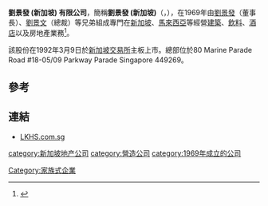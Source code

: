 '''劉景發 (新加坡) 有限公司'''，簡稱'''劉景發 (新加坡)'''（'''{{lang-en|Low Keng Huat (Singapore) Limited}}'''，{{sgx|F1E}}），在1969年由[[劉景發|劉景發]]（董事長）、[[劉景文|劉景文]]（總裁）等兄弟組成專門在[[新加坡|新加坡]]、[[馬來西亞|馬來西亞]]等經營[[建築|建築]]、[[飲料|飲料]]、[[酒店|酒店]]以及房地產業務<ref>{{Cite web |url=http://www.lkhs.com.sg/index.php?page=about-us |title=劉景發 (新加坡) 有限公司簡介 |accessdate=2012-10-13 |archive-date=2019-01-16 |archive-url=https://web.archive.org/web/20190116203420/http://www.lkhs.com.sg/index.php?page=about-us |dead-url=no }}</ref>。

該股份在1992年3月9日於[[新加坡交易所|新加坡交易所]]主板上市。總部位於80 Marine Parade Road #18-05/09 Parkway Parade Singapore 449269。

==參考==
{{reflist}}

==連結==
*[http://www.lkhs.com.sg LKHS.com.sg] {{Wayback|url=http://www.lkhs.com.sg/ |date=20201020053019 }}

[[category:新加坡地产公司|category:新加坡地产公司]]
[[category:營造公司|category:營造公司]]
[[category:1969年成立的公司|category:1969年成立的公司]]
[[Category:家族式企業|Category:家族式企業]]